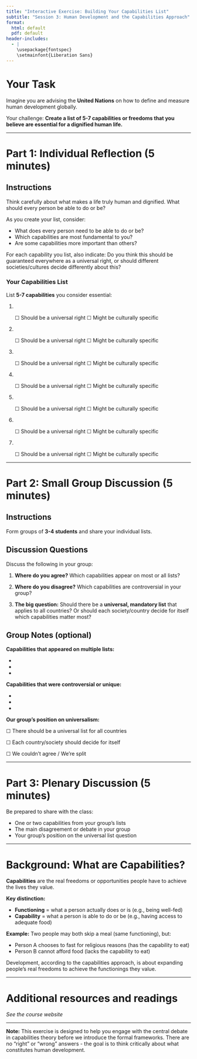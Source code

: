 ```yaml
---
title: "Interactive Exercise: Building Your Capabilities List"
subtitle: "Session 3: Human Development and the Capabilities Approach"
format:
  html: default
  pdf: default
header-includes:
  - |
    \usepackage{fontspec}
    \setmainfont{Liberation Sans}
---
```


# Your Task

Imagine you are advising the **United Nations** on how to define and measure human development globally. 

Your challenge: **Create a list of 5-7 capabilities or freedoms that you believe are essential for a dignified human life.**

---

# Part 1: Individual Reflection (5 minutes)

## Instructions

Think carefully about what makes a life truly human and dignified. What should every person be able to do or be?

As you create your list, consider:

- What does every person need to be able to do or be?
- Which capabilities are most fundamental to you?
- Are some capabilities more important than others?

For each capability you list, also indicate: Do you think this should be guaranteed everywhere as a universal right, or should different societies/cultures decide differently about this?

### Your Capabilities List

List **5-7 capabilities** you consider essential:

1. \ \ 

   ☐ Should be a universal right  ☐ Might be culturally specific

2. \ \ 

   ☐ Should be a universal right  ☐ Might be culturally specific

3. \ \ 

   ☐ Should be a universal right  ☐ Might be culturally specific

4. \ \ 

   ☐ Should be a universal right  ☐ Might be culturally specific

5. \ \ 

   ☐ Should be a universal right  ☐ Might be culturally specific

6. \ \ 

   ☐ Should be a universal right  ☐ Might be culturally specific

7. \ \ 

   ☐ Should be a universal right  ☐ Might be culturally specific

---

# Part 2: Small Group Discussion (5 minutes)

## Instructions

Form groups of **3-4 students** and share your individual lists.

## Discussion Questions

Discuss the following in your group:

1. **Where do you agree?** Which capabilities appear on most or all lists?

2. **Where do you disagree?** Which capabilities are controversial in your group?

3. **The big question:** Should there be a **universal, mandatory list** that applies to all countries? Or should each society/country decide for itself which capabilities matter most?

## Group Notes (optional)

**Capabilities that appeared on multiple lists:**

-  \ \ 
-  \ \ 
-  \ \ 

**Capabilities that were controversial or unique:**

-  \ \ 
-  \ \ 
-  \ \ 

**Our group's position on universalism:**

☐ There should be a universal list for all countries

☐ Each country/society should decide for itself

☐ We couldn't agree / We're split

---

# Part 3: Plenary Discussion (5 minutes)

Be prepared to share with the class:

- One or two capabilities from your group's lists
- The main disagreement or debate in your group
- Your group's position on the universal list question

---

# Background: What are Capabilities?

**Capabilities** are the real freedoms or opportunities people have to achieve the lives they value.

**Key distinction:**

- **Functioning** = what a person actually does or is (e.g., being well-fed)
- **Capability** = what a person is able to do or be (e.g., having access to adequate food)

**Example:** Two people may both skip a meal (same functioning), but:

- Person A chooses to fast for religious reasons (has the capability to eat)
- Person B cannot afford food (lacks the capability to eat)

Development, according to the capabilities approach, is about expanding people's real freedoms to achieve the functionings they value.

---

# Additional resources and readings

*See the course website*

---

**Note:** This exercise is designed to help you engage with the central debate in capabilities theory before we introduce the formal frameworks. There are no "right" or "wrong" answers - the goal is to think critically about what constitutes human development.